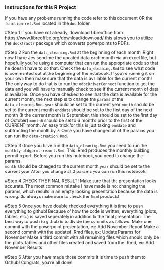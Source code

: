 ### Instructions for this R Project
If you have any problems running the code refer to this document OR the `function-ref.Rmd` located in the `doc` folder.

#Step 1
If you have not already, download Libreoffice from https://www.libreoffice.org/download/download/ this allows you to utilize the `docxtractr` package which converts powerpoints to PDFs.

#Step 2
Run the `data_cleaning.Rmd` at the beginning of each month. Right now I have Jes send me the updated data each month via an excel file, but hopefully you're using a computer that can run the appropriate code so that he doesn't have to do that. Check the `data_cleaning.Rmd` to see what code is commented out at the beginning of the notebook. If you're running it on your own then make sure that the data is available for the current month! The only way to do that is to run the `odbcDriverConnect` function to get the data and you will have to manually check to see if the current month of data is available. Once you have checked to see that the data is available for the current month, the next step is to change the `params` of the `data_cleaning.Rmd`. 
          `year` should be set to the current year
          `month` should be set to the current month
          `enddate` should be set to the first day of the next month (If the current month is September, this should be set to the first day of October)
          `month6` should be set to 6 months prior to the first of the CURRENT month. An easy trick for this is just taking `enddate` and subtracting the month by 7.
Once you have changed all of the params you can run the `data-creation.Rmd`.


#Step 3
Once you have run the `data_cleaning.Rmd` you need to run the `monthly-bldgprmt-report.Rmd`. This .Rmd produces the monthly building permit report. Before you run this notebook, you need to change the params.  
          `month` should be changed to the current month
          `year` should be set to the current year
After you change all 2 params you can run this notebook. 

#Step 4
CHECK THE FINAL RESULT! Make sure that the presentation looks accurate. The most common mistake I have made is not changing the params, which results in an empty looking presentation because the data is wrong. So always make sure to check the final products!

#Step 5
Once you have double checked everything it is time to push everything to github! Because of how the code is written, everything (plots, tables, etc.) is saved seperately in addition to the final presentation. The best way to push to github is to divide the commits as follows:
          Make one commit with the powerpoint presentation, ex: Add November Report
          Make a second commit with the updated .Rmd files, ex: Update Params for November
          Make a third commit with all remaining files which should only be the plots, tables and other files created and saved from the .Rmd, ex: Add November Results
          
#Step 6
After you have made those commits it is time to push them to Github! Congrats, you're all done! 